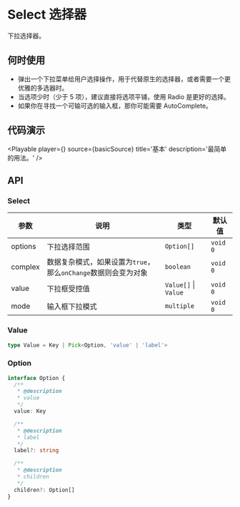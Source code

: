 
# Select 选择器

下拉选择器。

## 何时使用

- 弹出一个下拉菜单给用户选择操作，用于代替原生的选择器，或者需要一个更优雅的多选器时。
- 当选项少时（少于 5 项），建议直接将选项平铺，使用 Radio 是更好的选择。
- 如果你在寻找一个可输可选的输入框，那你可能需要 AutoComplete。

## 代码演示

<Playable player={<Basic />} source={basicSource} title='基本' description='最简单的用法。' />

## API

### Select

| 参数    | 说明                                                           | 类型                 | 默认值   |
| ------- | -------------------------------------------------------------- | -------------------- | -------- |
| options | 下拉选择范围                                                   | `Option[]`           | `void 0` |
| complex | 数据复杂模式，如果设置为`true`，那么`onChange`数据则会变为对象 | `boolean`            | `void 0` |
| value   | 下拉框受控值                                                   | `Value[]` \| `Value` | `void 0` |
| mode    | 输入框下拉模式                                                 | `multiple`           | `void 0` |

### Value

```ts
type Value = Key | Pick<Option, 'value' | 'label'>
```

### Option

```ts
interface Option {
  /**
   * @description
   * value
   */
  value: Key

  /**
   * @description
   * label
   */
  label?: string

  /**
   * @description
   * children
   */
  children?: Option[]
}
```
